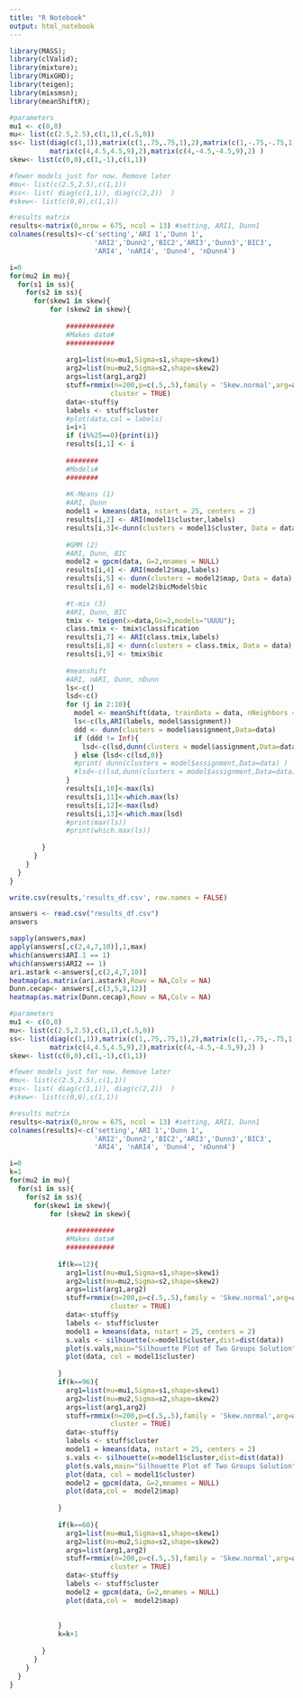 ```yaml
---
title: "R Notebook"
output: html_notebook
---
```


```r
library(MASS);
library(clValid);
library(mixture);
library(MixGHD);
library(teigen);
library(mixsmsn);
library(meanShiftR);
```


```r
#parameters
mu1 <- c(0,0)
mu<- list(c(2.5,2.5),c(1,1),c(.5,0))
ss<- list(diag(c(1,1)),matrix(c(1,.75,.75,1),2),matrix(c(1,-.75,-.75,1),2),
          matrix(c(4,4.5,4.5,9),2),matrix(c(4,-4.5,-4.5,9),2) )
skew<- list(c(0,0),c(1,-1),c(1,1))  

#fewer models just for now. Remove later
#mu<- list(c(2.5,2.5),c(1,1))
#ss<- list( diag(c(1,1)), diag(c(2,2))  )
#skew<- list(c(0,0),c(1,1))  

#results matrix
results<-matrix(0,nrow = 675, ncol = 13) #setting, ARI1, Dunn1
colnames(results)<-c('setting','ARI 1','Dunn 1',
                     'ARI2','Dunn2','BIC2','ARI3','Dunn3','BIC3',
                     'ARI4', 'nARI4', 'Dunn4', 'nDunn4')

i=0
for(mu2 in mu){
  for(s1 in ss){
    for(s2 in ss){
      for(skew1 in skew){
          for (skew2 in skew){
              
              ############
              #Makes data#
              ############
              
              arg1=list(mu=mu1,Sigma=s1,shape=skew1)
              arg2=list(mu=mu2,Sigma=s2,shape=skew2)
              args=list(arg1,arg2)
              stuff=rmmix(n=200,p=c(.5,.5),family = 'Skew.normal',arg=args,
                         cluster = TRUE)
              data<-stuff$y
              labels <- stuff$cluster
              #plot(data,col = labels)
              i=i+1
              if (i%%25==0){print(i)}
              results[i,1] <- i 
              
              ########
              #Models#
              ########
              
              #K-Means (1)
              #ARI, Dunn
              model1 = kmeans(data, nstart = 25, centers = 2)
              results[i,2] <- ARI(model1$cluster,labels)
              results[i,3]<-dunn(clusters = model1$cluster, Data = data)
              
              #GMM (2)
              #ARI, Dunn, BIC
              model2 = gpcm(data, G=2,mnames = NULL)
              results[i,4] <- ARI(model2$map,labels)
              results[i,5] <- dunn(clusters = model2$map, Data = data)
              results[i,6] <- model2$bicModel$bic
              
              #t-mix (3)
              #ARI, Dunn, BIC
              tmix <- teigen(x=data,Gs=2,models="UUUU");
              class.tmix <- tmix$classification 
              results[i,7] <- ARI(class.tmix,labels)
              results[i,8] <- dunn(clusters = class.tmix, Data = data)
              results[i,9] <- tmix$bic
              
              #meanshift
              #ARI, nARI, Dunn, nDunn
              ls<-c()
              lsd<-c()
              for (j in 2:10){
                model <- meanShift(data, trainData = data, nNeighbors = j,iterations=25)
                ls<-c(ls,ARI(labels, model$assignment))
                ddd <- dunn(clusters = model$assignment,Data=data)
                if (ddd != Inf){
                  lsd<-c(lsd,dunn(clusters = model$assignment,Data=data))
                } else {lsd<-c(lsd,0)}
                #print( dunn(clusters = model$assignment,Data=data) )
                #lsd<-c(lsd,dunn(clusters = model$assignment,Data=data))
              }
              results[i,10]<-max(ls)
              results[i,11]<-which.max(ls)
              results[i,12]<-max(lsd)
              results[i,13]<-which.max(lsd)
              #print(max(ls))
              #print(which.max(ls))
              
        }
      }
    }
  }
}

write.csv(results,'results_df.csv', row.names = FALSE)

```


```r
answers <- read.csv("results_df.csv")
answers
```

```r
sapply(answers,max)
apply(answers[,c(2,4,7,10)],1,max)
which(answers$ARI.1 == 1)
which(answers$ARI2 == 1)
ari.astark <-answers[,c(2,4,7,10)]
heatmap(as.matrix(ari.astark),Rowv = NA,Colv = NA)
Dunn.cecap<- answers[,c(3,5,8,12)]
heatmap(as.matrix(Dunn.cecap),Rowv = NA,Colv = NA)
```




```r
#parameters
mu1 <- c(0,0)
mu<- list(c(2.5,2.5),c(1,1),c(.5,0))
ss<- list(diag(c(1,1)),matrix(c(1,.75,.75,1),2),matrix(c(1,-.75,-.75,1),2),
          matrix(c(4,4.5,4.5,9),2),matrix(c(4,-4.5,-4.5,9),2) )
skew<- list(c(0,0),c(1,-1),c(1,1))  

#fewer models just for now. Remove later
#mu<- list(c(2.5,2.5),c(1,1))
#ss<- list( diag(c(1,1)), diag(c(2,2))  )
#skew<- list(c(0,0),c(1,1))  

#results matrix
results<-matrix(0,nrow = 675, ncol = 13) #setting, ARI1, Dunn1
colnames(results)<-c('setting','ARI 1','Dunn 1',
                     'ARI2','Dunn2','BIC2','ARI3','Dunn3','BIC3',
                     'ARI4', 'nARI4', 'Dunn4', 'nDunn4')

i=0
k=1
for(mu2 in mu){
  for(s1 in ss){
    for(s2 in ss){
      for(skew1 in skew){
          for (skew2 in skew){
              
              ############
              #Makes data#
              ############
            
            if(k==12){
              arg1=list(mu=mu1,Sigma=s1,shape=skew1)
              arg2=list(mu=mu2,Sigma=s2,shape=skew2)
              args=list(arg1,arg2)
              stuff=rmmix(n=200,p=c(.5,.5),family = 'Skew.normal',arg=args,
                         cluster = TRUE)
              data<-stuff$y
              labels <- stuff$cluster
              model1 = kmeans(data, nstart = 25, centers = 2)
              s.vals <- silhouette(x=model1$cluster,dist=dist(data)) 
              plot(s.vals,main="Silhouette Plot of Two Groups Solution",col="blue") 
              plot(data, col = model1$cluster)
              
            }
            if(k==96){
              arg1=list(mu=mu1,Sigma=s1,shape=skew1)
              arg2=list(mu=mu2,Sigma=s2,shape=skew2)
              args=list(arg1,arg2)
              stuff=rmmix(n=200,p=c(.5,.5),family = 'Skew.normal',arg=args,
                         cluster = TRUE)
              data<-stuff$y
              labels <- stuff$cluster
              model1 = kmeans(data, nstart = 25, centers = 2)
              s.vals <- silhouette(x=model1$cluster,dist=dist(data)) 
              plot(s.vals,main="Silhouette Plot of Two Groups Solution",col="blue") 
              plot(data, col = model1$cluster)
              model2 = gpcm(data, G=2,mnames = NULL)
              plot(data,col =  model2$map)
              
            }
            
            if(k==60){
              arg1=list(mu=mu1,Sigma=s1,shape=skew1)
              arg2=list(mu=mu2,Sigma=s2,shape=skew2)
              args=list(arg1,arg2)
              stuff=rmmix(n=200,p=c(.5,.5),family = 'Skew.normal',arg=args,
                         cluster = TRUE)
              data<-stuff$y
              labels <- stuff$cluster
              model2 = gpcm(data, G=2,mnames = NULL)
              plot(data,col =  model2$map)
              
              
            }
            k=k+1
              
        }
      }
    }
  }
}

```








